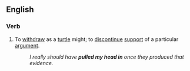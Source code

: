 ==English==

===Verb===
{{en-verb|pulls one's head in|pulling one's head in|pulled one's head in|pulled one's head in}}

# {{idiom}} {{Australian|NZ}} To [[withdraw]] as a [[turtle]] might; to [[discontinue]] [[support]] of a particular [[argument]].
#:''I really should have '''pulled my head in''' once they produced that evidence.''